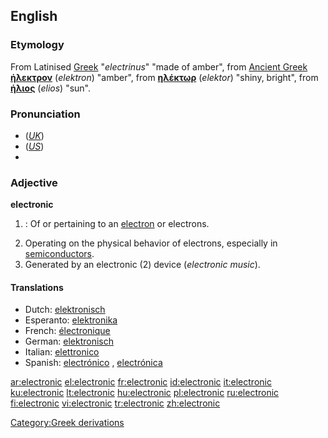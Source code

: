 ==English==

{{rank|account|party|sight|455|electronic|sea|necessary|idea}}

===Etymology===
From Latinised [[Greek]] "''electrinus''" "made of amber", from [[Ancient Greek]]  '''[[ήλεκτρον]]''' (''elektron'') "amber", from '''[[ηλέκτωρ]]''' (''elektor'') "shiny, bright", from '''[[ήλιος]]''' (''elios'') "sun".

===Pronunciation===
*(''[[Received Pronunciation|UK]]'') {{IPA|/ɪˌlɛkˈtɹɒnɪk/}}
*(''[[General American|US]]'') {{IPA|/ɪˌlɛkˈtɹɑnɪk/}}
*{{audio|en-us-electronic.ogg|Audio (US)}}

===Adjective===
'''electronic'''

# {{context|physics|chemistry}}: Of or pertaining to an [[electron]] or electrons.
# Operating on the physical behavior of electrons, especially in [[semiconductor]]s.
# Generated by an electronic (2) device (''electronic music'').

====Translations====
*Dutch: [[elektronisch]]
*Esperanto: [[elektronika]]
*French: [[électronique]] {{f}}
*German: [[elektronisch]]
*Italian: [[elettronico]]
*Spanish: [[electrónico]] {{m}}, [[electrónica]] {{f}}

[[Category:Greek derivations]]

[[ar:electronic]]
[[el:electronic]]
[[fr:electronic]]
[[id:electronic]]
[[it:electronic]]
[[ku:electronic]]
[[lt:electronic]]
[[hu:electronic]]
[[pl:electronic]]
[[ru:electronic]]
[[fi:electronic]]
[[vi:electronic]]
[[tr:electronic]]
[[zh:electronic]]